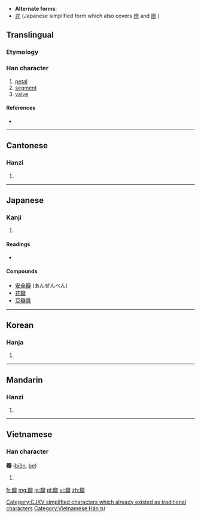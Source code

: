 * '''Alternate forms''':
* [[弁]] (Japanese simplified form which also covers [[辨]] and [[辯]]<!-- and possibly [[辧]]-->)
==Translingual==

===Etymology===
{{Han compound|辡|瓜|t2=melon|ls=psc}}

===Han character===
{{Han char|rn=97|rad=瓜|as=14|sn=19|four=0044<sub>1</sub>|canj=卜十竹人十 (YJHOJ)}}

# [[petal]]
# [[segment]]
# [[valve]]

====References====
* {{Han ref|kx=0747.260|dkj=21425|dj=1155.270|hdz=64043.120|uh=74E3|ud=29923|bh=C3A4|bd=50084}}

----

==Cantonese==

===Hanzi===
{{yue-hanzi|jyut=|y=faan6}}

# {{defn|lang=yue|sort=瓜14}}

----

==Japanese==

===Kanji===
{{ja-kanji|grade=|rs=瓜14}}

# {{defn|lang=ja|sort=瓜14}}

====Readings====
* {{ja-readings|on=[[べん]] (ben)|kun=[[はなびら]] (hanabira)}}

====Compounds====
* [[安全瓣]] (あんぜんべん)
* [[花瓣]]
* [[豆瓣醤]]

----

==Korean==

===Hanja===
{{ko-hanja|hangeul=[[판]]|eumhun=|rv=pan|mr=p'an|y=phan}}

# {{defn|lang=ko|sort=瓜14}}

[[Category:CJKV simplified characters which already existed as traditional characters]]

----

==Mandarin==

===Hanzi===
{{cmn-hanzi|pin=[[bàn]] ([[ban4]])|wg=pan<sup>4</sup>}}

# {{defn|lang=cmn|sort=瓜14}}

----

==Vietnamese==

===Han character===
'''瓣''' ([[biện]], [[bẹ]])

# {{defn|lang=vi}}

[[Category:Vietnamese Hán tự]]

[[fr:瓣]]
[[mg:瓣]]
[[ja:瓣]]
[[pl:瓣]]
[[vi:瓣]]
[[zh:瓣]]